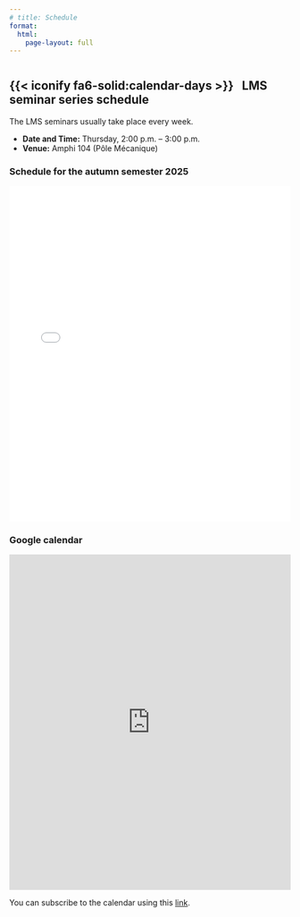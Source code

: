 ```yaml
---
# title: Schedule
format:
  html:
    page-layout: full
---
```


:::: {style='margin-top: 3em;'}
::::

## {{< iconify fa6-solid:calendar-days >}} &nbsp; LMS seminar series schedule

The LMS seminars usually take place every week.

- **Date and Time:** Thursday, 2:00 p.m. – 3:00 p.m. 
- **Venue:** Amphi 104 (Pôle Mécanique)

### Schedule for the autumn semester 2025

<iframe src="Resources/lms-seminar-docs/docs/schedule/25_09_12/25_09_12_seminar_schedule.pdf" width="100%" height="600px" style="border:none;"> </iframe>

### Google calendar

<iframe id="open-web-calendar" 
    style="background:url('https://raw.githubusercontent.com/niccokunzmann/open-web-calendar/master/static/img/loaders/circular-loader.gif') center center no-repeat;"
    src="https://calendar.google.com/calendar/embed?src=lms.seminaires%40gmail.com&ctz=Europe%2FZurich"
    sandbox="allow-scripts allow-same-origin allow-top-navigation"
    allowTransparency="true" scrolling="no" 
    frameborder="0" height="600px" width="100%"></iframe>

You can subscribe to the calendar using this [link](https://calendar.google.com/calendar/ical/lms.seminaires%40gmail.com/public/basic.ics).